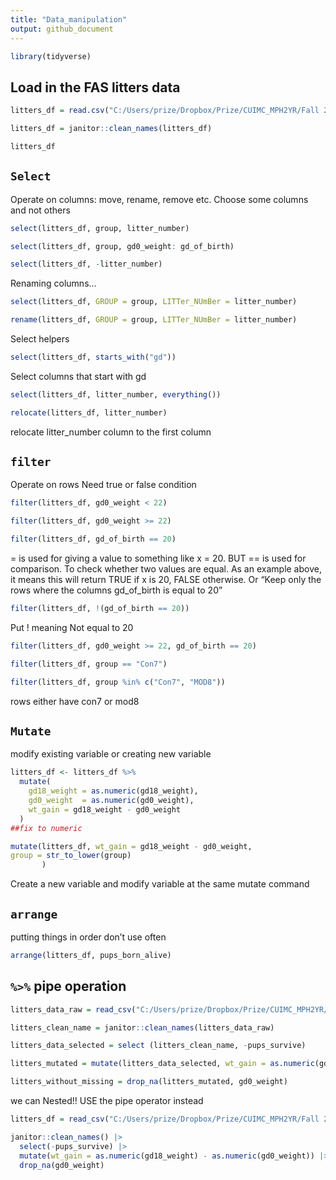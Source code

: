 ```yaml
---
title: "Data_manipulation"
output: github_document
---
```


```r
library(tidyverse)
```

## Load in the FAS litters data

```r
litters_df = read.csv("C:/Users/prize/Dropbox/Prize/CUIMC_MPH2YR/Fall 2025/Data Science I/Week 3/data_wrangling_i/data/FAS_litters.csv")

litters_df = janitor::clean_names(litters_df)

litters_df
```

## `Select`
Operate on columns: move, rename, remove etc.
Choose some columns and not others

```r
select(litters_df, group, litter_number)
```

```r
select(litters_df, group, gd0_weight: gd_of_birth)
```

```r
select(litters_df, -litter_number)
```


Renaming columns...
```r
select(litters_df, GROUP = group, LITTer_NUmBer = litter_number)
```

```r
rename(litters_df, GROUP = group, LITTer_NUmBer = litter_number)
```

Select helpers
```r
select(litters_df, starts_with("gd"))
```
Select columns that start with gd

```r
select(litters_df, litter_number, everything())
```

```r
relocate(litters_df, litter_number)
```
relocate litter_number column to the first column

## `filter`
Operate on rows
Need true or false condition

```r
filter(litters_df, gd0_weight < 22)
```

```r
filter(litters_df, gd0_weight >= 22)
```

```r
filter(litters_df, gd_of_birth == 20)
```
= is used for giving a value to something like x = 20.
BUT
== is used for comparison. To check whether two values are equal. As an example above, it means this will return TRUE if x is 20, FALSE otherwise. Or "Keep only the rows where the columns gd_of_birth is equal to 20"

```r
filter(litters_df, !(gd_of_birth == 20))
```
Put ! meaning Not equal to 20

```r
filter(litters_df, gd0_weight >= 22, gd_of_birth == 20)
```

```r
filter(litters_df, group == "Con7")
```

```r
filter(litters_df, group %in% c("Con7", "MOD8"))
```
rows either have con7 or mod8

## `Mutate`
modify existing variable or creating new variable

```r
litters_df <- litters_df %>%
  mutate(
    gd18_weight = as.numeric(gd18_weight),
    gd0_weight  = as.numeric(gd0_weight),
    wt_gain = gd18_weight - gd0_weight
  )
##fix to numeric

mutate(litters_df, wt_gain = gd18_weight - gd0_weight,
group = str_to_lower(group)
       )
```
Create a new variable and modify variable at the same mutate command

## `arrange`
putting things in order
don't use often

```r
arrange(litters_df, pups_born_alive)
```

## `%>%` pipe operation

```r
litters_data_raw = read_csv("C:/Users/prize/Dropbox/Prize/CUIMC_MPH2YR/Fall 2025/Data Science I/Week 3/data_wrangling_i/data/FAS_litters.csv")

litters_clean_name = janitor::clean_names(litters_data_raw)

litters_data_selected = select (litters_clean_name, -pups_survive)

litters_mutated = mutate(litters_data_selected, wt_gain = as.numeric(gd18_weight) - as.numeric(gd0_weight))

litters_without_missing = drop_na(litters_mutated, gd0_weight)
```

we can Nested!!
USE the pipe operator instead
```r
litters_df = read_csv("C:/Users/prize/Dropbox/Prize/CUIMC_MPH2YR/Fall 2025/Data Science I/Week 3/data_wrangling_i/data/FAS_litters.csv") |> 

janitor::clean_names() |> 
  select(-pups_survive) |> 
  mutate(wt_gain = as.numeric(gd18_weight) - as.numeric(gd0_weight)) |> 
  drop_na(gd0_weight)
```




